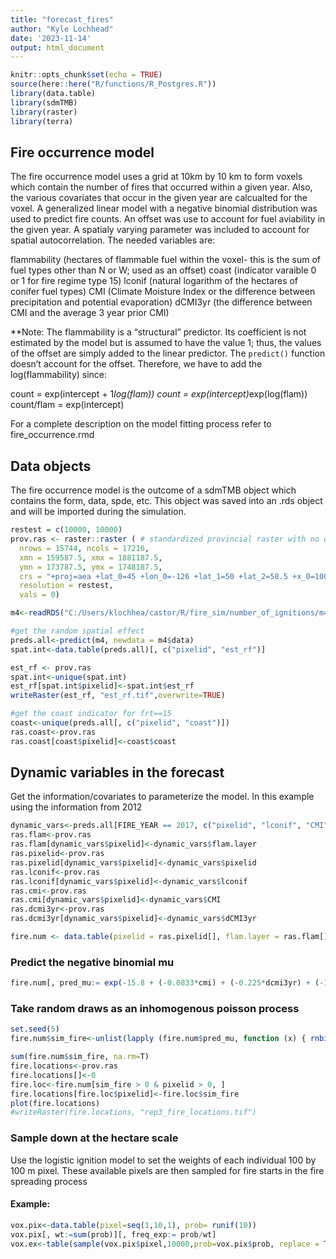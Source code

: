```yaml
---
title: "forecast_fires"
author: "Kyle Lochhead"
date: '2023-11-14'
output: html_document
---
```


```r
knitr::opts_chunk$set(echo = TRUE)
source(here::here("R/functions/R_Postgres.R"))
library(data.table)
library(sdmTMB)
library(raster)
library(terra)
```

## Fire occurrence model
The fire occurrence model uses a grid at 10km by 10 km to form voxels which contain the number of fires that occurred within a given year. Also, the various covariates that occur in the given year are calcualted for the voxel. A generalized linear model with a negative binomial distribution was used to predict fire counts. An offset was use to account for fuel aviability in the given year. A spatialy varying parameter was included to account for spatial autocorrelation. The needed variables are:

flammability (hectares of flammable fuel within the voxel- this is the sum of fuel types other than N or W; used as an offset)
coast (indicator varaible 0 or 1 for fire regime type 15)
lconif (natural logarithm of the hectares of conifer fuel types)
CMI (Climate Moisture Index or the difference between precipitation and potential evaporation)
dCMI3yr (the difference between CMI and the average 3 year prior CMI)

**Note: The flammability is a "structural" predictor. Its coefficient is not estimated by the model but is assumed to have the value 1; thus, the values of the offset are simply added to the linear predictor. The `predict()` function doesn't account for the offset. Therefore, we have to add the log(flammability) since: 

count = exp(intercept + 1*log(flam))
count = exp(intercept)*exp(log(flam))
count/flam = exp(intercept)

For a complete description on the model fitting process refer to fire_occurrence.rmd

## Data objects
The fire occurrence model is the outcome of a sdmTMB object which contains the form, data, spde, etc. This object was saved into an .rds object and will be imported during the simulation.

```r
restest = c(10000, 10000)
prov.ras <- raster::raster ( # standardized provincial raster with no data in it
  nrows = 15744, ncols = 17216,
  xmn = 159587.5, xmx = 1881187.5,
  ymn = 173787.5, ymx = 1748187.5,
  crs = "+proj=aea +lat_0=45 +lon_0=-126 +lat_1=50 +lat_2=58.5 +x_0=1000000 +y_0=0 +datum=NAD83 +units=m +no_defs",
  resolution = restest,
  vals = 0)

m4<-readRDS("C:/Users/klochhea/castor/R/fire_sim/number_of_ignitions/m4.rds")

#get the random spatial effect
preds.all<-predict(m4, newdata = m4$data)
spat.int<-data.table(preds.all)[, c("pixelid", "est_rf")]

est_rf <- prov.ras
spat.int<-unique(spat.int)
est_rf[spat.int$pixelid]<-spat.int$est_rf
writeRaster(est_rf, "est_rf.tif",overwrite=TRUE)

#get the coast indicator for frt==15
coast<-unique(preds.all[, c("pixelid", "coast")])
ras.coast<-prov.ras
ras.coast[coast$pixelid]<-coast$coast
```

## Dynamic variables in the forecast
Get the information/covariates to parameterize the model. In this example using the information from 2012
```r
dynamic_vars<-preds.all[FIRE_YEAR == 2017, c("pixelid", "lconif", "CMI", "dCMI3yr", "flam.layer")]
ras.flam<-prov.ras
ras.flam[dynamic_vars$pixelid]<-dynamic_vars$flam.layer
ras.pixelid<-prov.ras
ras.pixelid[dynamic_vars$pixelid]<-dynamic_vars$pixelid
ras.lconif<-prov.ras
ras.lconif[dynamic_vars$pixelid]<-dynamic_vars$lconif
ras.cmi<-prov.ras
ras.cmi[dynamic_vars$pixelid]<-dynamic_vars$CMI
ras.dcmi3yr<-prov.ras
ras.dcmi3yr[dynamic_vars$pixelid]<-dynamic_vars$dCMI3yr

fire.num <- data.table(pixelid = ras.pixelid[], flam.layer = ras.flam[], coast = ras.coast[], lconif = ras.lconif[], cmi = ras.cmi[], dcmi3yr = ras.dcmi3yr[], est_rf = est_rf[] )
```

### Predict the negative binomial mu
```r
fire.num[, pred_mu:= exp(-15.8 + (-0.0833*cmi) + (-0.225*dcmi3yr) + (-1.07*coast) + 0.274*lconif + est_rf + log(flam.layer))]
```

### Take random draws as an inhomogenous poisson process
```r
set.seed(5)
fire.num$sim_fire<-unlist(lapply (fire.num$pred_mu, function (x) { rnbinom(n = 1, size = 0.38, mu =x ) })) # note that the rnbinom follows same parameterization as rbinom2 in sdmTMB. Also, the dispersion parameter is fixed at 0.45 as per the model assumptions. This could change if we use another type of approach via distribution regression or other.

sum(fire.num$sim_fire, na.rm=T)
fire.locations<-prov.ras
fire.locations[]<-0
fire.loc<-fire.num[sim_fire > 0 & pixelid > 0, ]
fire.locations[fire.loc$pixelid]<-fire.loc$sim_fire
plot(fire.locations)
#writeRaster(fire.locations, "rep3_fire_locations.tif")
```

### Sample down at the hectare scale
Use the logistic ignition model to set the weights of each individual 100 by 100 m pixel. These available pixels are then sampled for fire starts in the fire spreading process

#### Example:
```r
vox.pix<-data.table(pixel=seq(1,10,1), prob= runif(10))
vox.pix[, wt:=sum(prob)][, freq_exp:= prob/wt]
vox.ex<-table(sample(vox.pix$pixel,10000,prob=vox.pix$prob, replace = T))
```

